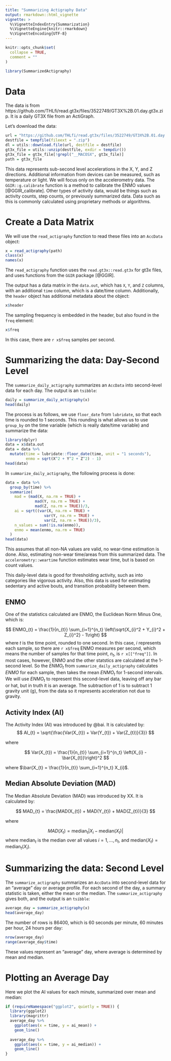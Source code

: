 ```yaml
---
title: "Summarizing Actigraphy Data"
output: rmarkdown::html_vignette
vignette: >
  %\VignetteIndexEntry{Summarization}
  %\VignetteEngine{knitr::rmarkdown}
  %\VignetteEncoding{UTF-8}
---
```


```r
knitr::opts_chunk$set(
  collapse = TRUE,
  comment = ""
)
```

```r
library(SummarizedActigraphy)
```

# Data

The data is from https://github.com/THLfi/read.gt3x/files/3522749/GT3X%2B.01.day.gt3x.zip.  It is a daily GT3X file from an ActiGraph. 

Let's download the data:

```r
url = "https://github.com/THLfi/read.gt3x/files/3522749/GT3X%2B.01.day.gt3x.zip"
destfile = tempfile(fileext = ".zip")
dl = utils::download.file(url, destfile = destfile)
gt3x_file = utils::unzip(destfile, exdir = tempdir())
gt3x_file = gt3x_file[!grepl("__MACOSX", gt3x_file)]
path = gt3x_file
```

This data represents sub-second level accelerations in the X, Y, and Z directions.  Additional information from devices can be measured, such as temperature or light.  We will focus only on the accelerometry data.  The `GGIR::g.calibrate` function is a method to calibrate the ENMO values [@GGIR_calibrate].  Other types of activity data, would be things such as activity counts, step counts, or previously summarized data.  Data such as this is commonly calculated using proprietary methods or algorithms.  

# Create a Data Matrix

We will use the `read_actigraphy` function to read these files into an `AccData` object:

```r
x = read_actigraphy(path)
class(x)
names(x)
```

The `read_actigraphy` function uses the `read.gt3x::read.gt3x` for gt3x files, and uses functions from the `GGIR` package [@GGIR].  

The output has a data matrix in the `data.out`, which has `X`, `Y`, and `Z` columns, with an additional `time` column, which is a date/time column.  Additionally, the `header` object has additional metadata about the object:


```r
x$header
```

The sampling frequency is embedded in the header, but also found in the `freq` element:
```r
x$freq
```

In this case, there are `r x$freq` samples per second.

# Summarizing the data: Day-Second Level

The `summarize_daily_actigraphy` summarizes an `AccData` into second-level data for each day.   The output is an `tsibble`:

```r
daily = summarize_daily_actigraphy(x)
head(daily)
```

The process is as follows, we use `floor_date` from `lubridate`, so that each time is rounded to 1 seconds.  This rounding is what allows us to use `group_by` on the time variable (which is really date/time variable) and summarize the data:

```r
library(dplyr)
data = x$data.out
data = data %>% 
  mutate(time = lubridate::floor_date(time, unit = "1 seconds"),
         enmo = sqrt(X^2 + Y^2 + Z^2) - 1)
head(data)
```

In `summarize_daily_actigraphy`, the following process is done:

```r
data = data %>%
  group_by(time) %>%
  summarize(
    mad = (mad(X, na.rm = TRUE) + 
             mad(Y, na.rm = TRUE) +
             mad(Z, na.rm = TRUE))/3,
    ai = sqrt((var(X, na.rm = TRUE) + 
                 var(Y, na.rm = TRUE) + 
                 var(Z, na.rm = TRUE))/3),
    n_values = sum(!is.na(enmo)),
    enmo = mean(enmo, na.rm = TRUE)
  )
head(data)
```

This assumes that all non-NA values are valid, no wear-time estimation is done.  Also, estimating non-wear time/areas from this summarized data.  The `accelerometry::weartime` function estimates wear time, but is based on count values.  

This daily-level data is good for thresholding activity, such as into categories like vigorous activity.  Also, this data is used for estimating sedentary and active bouts, and transition probability between them.   

## ENMO 

One of the statistics calculated are ENMO, the Euclidean Norm Minus One, which is:

$$
ENMO_{t} = \frac{1}{n_{t}} \sum_{i=1}^{n_t} \left(\sqrt{X_{i}^2 + Y_{i}^2 + Z_{i}^2} - 1\right)
$$
where $t$ is the time point, rounded to one second.  In this case, $i$ represents each sample, so there are `r x$freq` ENMO measures per second, which means the number of samples for that time point, $n_{t}$, is `r x[["freq"]]`.  In most cases, however, ENMO and the other statstics are calculated at the 1-second level.  So the $ENMO_{t}$ from `summarize_daily_actigraphy` calculates $ENMO$ for each sample, then takes the mean $ENMO_{t}$ for 1-second intervals.  We will use $ENMO_{t}$ to represent this second-level data, leaving off any bar or hat, but in truth it is an average.  The subtraction of $1$ is to subtract $1$ gravity unit (g), from the data so it represents acceleration not due to gravity.


## Activity Index (AI)

The Activity Index (AI) was introduced by @bai.  It is calculated by:
$$
AI_{t} = \sqrt{\frac{Var(X_{t}) + Var(Y_{t}) + Var(Z_{t})}{3}}
$$

where 

$$
Var(X_{t}) = \frac{1}{n_{t}} \sum_{i=1}^{n_t} \left(X_{i} - \bar{X_{t}}\right)^2
$$

where $\bar{X_{t} = \frac{1}{n_{t}} \sum_{i=1}^{n_t} X_{i}$.  

## Median Absolute Deviation (MAD)

The Median Absolute Deviation (MAD) was introduced by XX.   It is calculated by:

$$
MAD_{t} = \frac{MAD(X_{t}) + MAD(Y_{t}) + MAD(Z_{t})}{3}
$$

where 

$$
MAD(X_{t}) = \text{median}_{t} \left|X_{i} - \text{median}(X_{t})\right|
$$
where $\text{median}_{t}$ is the median over all values $i = 1, \dots, n_{t}$, and $\text{median}(X_{t}) = \text{median}_{t} (X_{i})$. 


# Summarizing the data: Second Level

The `summarize_actigraphy` summarizes an `AccData` into second-level data for an "average" day or average profile.   For each second of the day, a summary statistic is taken, either the mean or the median.  The `summarize_actigraphy` gives both, and the output is an `tsibble`:

```r
average_day = summarize_actigraphy(x)
head(average_day)
```

The number of rows is 86400, which is 60 seconds per minute, 60 minutes per hour, 24 hours per day: 

```r
nrow(average_day)
range(average_day$time)
```

These values represent an "average" day, where average is determined by mean and median.  

# Plotting an Average Day

Here we plot the AI values for each minute, summarized over mean and median:

```r
if (requireNamespace("ggplot2", quietly = TRUE)) {
  library(ggplot2)
  library(magrittr)
  average_day %>%
    ggplot(aes(x = time, y = ai_mean)) +
    geom_line()
  
  average_day %>%
    ggplot(aes(x = time, y = ai_median)) +
    geom_line()
}
```

